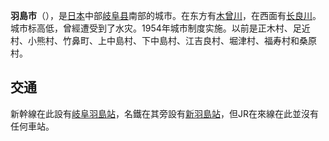 {{unreferenced|time=2015-11-10T01:44:49+00:00}}
{{日本都市|
自治體名=羽島市|
圖像=[[File:Takehana-Betsuin_Fuji2008-1.jpg|240px]]|
圖像說明=[[真宗大谷派竹鼻別院|真宗大谷派竹鼻別院]]（專福寺）的[[多花紫藤|紫藤]]|
市章=[[File:Symbol_of_Hashima,_Gifu.svg|100px]]|
日文原名=羽島市|
平假名=はしまし|
羅馬字拼音=Hashima-shi|
都道府縣=岐阜縣|
支廳=|
編號=21209-1|
面積=53.64|
邊界未定=|
人口=68,751|
統計時間=2006年5月1日|
自治體=[[岐阜市|岐阜市]]、[[海津市|海津市]]、[[笠松町|笠松町]]<br />[[大垣市|大垣市]]、[[安八町|安八町]]、[[輪之內町|輪之內町]]<br />[[一宮市|一宮市]]、[[稻澤市|稻澤市]]|
樹=[[龙柏|龙柏]]|
花=美濃[[菊花|菊花]]|
其他象徵物=|
其他象徵=|
郵遞區號=501-6292|
所在地=羽島市竹鼻町55番<br>[[File:Hashima_City_Hall_2019-11_ac_(5).jpg|250px]]|
電話號碼=58-392-1111|
外部連結=http://www.city.hashima.gifu.jp/|
經度=|
緯度=|
地圖=[[File:Hashima_in_Gifu_Prefecture.png|250px]]|
註記=|
}}
'''羽島市'''（{{jpn|j=羽島市|hg=はしまし|rm=Hashima shi|f=y}}），是[[日本|日本]]中部[[岐阜县|岐阜县]]南部的城市。在东方有[[木曾川|木曾川]]，在西面有[[长良川|长良川]]。城市标高低，曾經遭受到了水灾。1954年城市制度实施。以前是正木村、足近村、小熊村、竹鼻町、上中島村、下中島村、江吉良村、堀津村、福寿村和桑原村。
==交通==
新幹線在此設有[[岐阜羽島站|岐阜羽島站]]，名鐵在其旁設有[[新羽島站|新羽島站]]，但JR在來線在此並沒有任何車站。
{{commonscat|Hashima, Gifu}}
{{岐阜縣}}{{Authority control}}